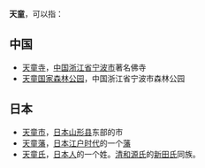 '''天童'''，可以指：

== 中国 ==
*[[天童寺|天童寺]]，[[中国|中国]][[浙江省|浙江省]][[宁波市|宁波市]]著名佛寺
*[[天童国家森林公园|天童国家森林公园]]，中国浙江省宁波市森林公园

== 日本 ==
*[[天童市|天童市]]，[[日本|日本]][[山形县|山形县]]东部的市
*[[天童藩|天童藩]]，[[日本|日本]][[江户时代|江户时代]]的一个[[藩_(日本)|藩]]
*[[天童氏|天童氏]]，[[日本人|日本人]]的一个姓。[[清和源氏|清和源氏]]的[[新田氏|新田氏]]同族。

{{disambig|Cat=二字亞洲相關消歧義}}